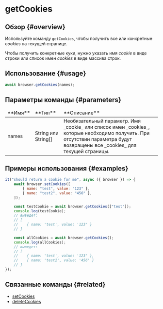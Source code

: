 # getCookies

## Обзор {#overview}

Используйте команду `getCookies`, чтобы получить все или конкретные _cookies_ на текущей странице.

Чтобы получить конкретные куки, нужно указать имя _cookie_ в виде строки или список имен _cookies_ в виде массива строк.

## Использование {#usage}

```javascript
await browser.getCookies(names);
```

## Параметры команды {#parameters}

<table>
<thead>
<tr><td>**Имя**</td><td>**Тип**</td><td>**Описание**</td></tr>
</thead>
<tbody>
<tr><td>names</td><td>String или String[]</td><td>Необязательный параметр. Имя _cookie_ или список имен _cookies_, которые необходимо получить. При отсутствии параметра будут возвращены все _cookies_ для текущей страницы.</td></tr>

</tbody>
</table>

## Примеры использования {#examples}

```javascript
it("should return a cookie for me", async ({ browser }) => {
    await browser.setCookies([
        { name: "test", value: "123" },
        { name: "test2", value: "456" },
    ]);

    const testCookie = await browser.getCookies(["test"]);
    console.log(testCookie);
    // выведет:
    // [
    //    { name: 'test', value: '123' }
    // ]

    const allCookies = await browser.getCookies();
    console.log(allCookies);
    // выведет:
    // [
    //    { name: 'test', value: '123' },
    //    { name: 'test2', value: '456' }
    // ]
});
```

## Связанные команды {#related}

-   [setCookies](../setCookies)
-   [deleteCookies](../deleteCookies)
